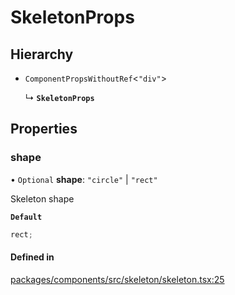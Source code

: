 # SkeletonProps

## Hierarchy

- `ComponentPropsWithoutRef`\<`"div"`\>

  ↳ **`SkeletonProps`**

## Properties

### shape

• `Optional` **shape**: `"circle"` \| `"rect"`

Skeleton shape

**`Default`**

```ts
rect;
```

#### Defined in

[packages/components/src/skeleton/skeleton.tsx:25](https://github.com/vtex/shoreline/blob/7e966c5a4/packages/components/src/skeleton/skeleton.tsx#L25)
